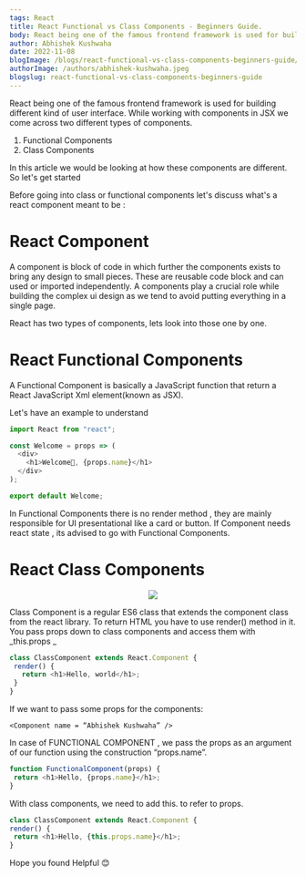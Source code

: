 ---
tags: React
title: React Functional vs Class Components - Beginners Guide.
body: React being one of the famous frontend framework is used for building different kind of user interface. While working with components in JSX we come across two different types of components.
author: Abhishek Kushwaha
date: 2022-11-08
blogImage: /blogs/react-functional-vs-class-components-beginners-guide/blogimage.png
authorImage: /authors/abhishek-kushwaha.jpeg
blogslug: react-functional-vs-class-components-beginners-guide
---

React being one of the famous frontend framework is used for building different kind of user interface. While working with components in JSX we come across two different types of components.
1. Functional Components
2. Class Components

In this article we would be looking at how these components are different. So let's get started

Before going into class or functional components let's discuss what's a react component meant to be :

# React Component

A component is block of code in which further the components exists to bring any design to small pieces. These are reusable code block and can used or imported independently.
A components play a crucial role while building the complex ui design as we tend to avoid  putting everything in a single page.

React has two types of components, lets look into those one by one.

# React Functional Components

A Functional Component is basically a JavaScript function that return a React JavaScript Xml element(known as JSX).

Let's have an example to understand 

```js
import React from "react";

const Welcome = props => (
  <div>
    <h1>Welcome🙌, {props.name}</h1>
  </div>
);

export default Welcome;
```

In Functional Components there is no render method , they are mainly responsible for UI presentational like a card or button. If Component needs react state , its advised to go with Functional Components.

# React Class Components


<div align="center">
<Image src="/blogs/react-functional-vs-class-components-beginners-guide/blogimage.png" 
    height={420}
    width={840}
/>
</div>

Class Component  is a regular ES6 class that extends the component class from the react library. To return HTML you have to use render() method in it. 
You pass props down to class components and access them with _this.props _

```js
class ClassComponent extends React.Component {
 render() {
   return <h1>Hello, world</h1>;
 }
}

```
If we want to pass some props for the components:


`<Component name = “Abhishek Kushwaha” />`

In case of FUNCTIONAL COMPONENT ,  we pass the props as an argument of our function using the construction “props.name”. 

```js
function FunctionalComponent(props) {
 return <h1>Hello, {props.name}</h1>;
}
```
With class components, we need to add this. to refer to props.
```js
class ClassComponent extends React.Component {
render() {
 return <h1>Hello, {this.props.name}</h1>;
}
```


Hope you found Helpful 😊 


<YouTube id="2BDnl7WMhw4" />